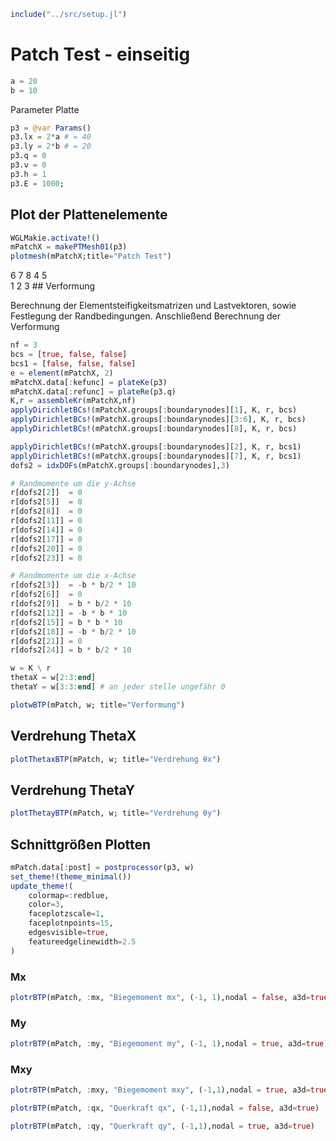 ```julia
include("../src/setup.jl")
```

# Patch Test - einseitig

```julia
a = 20 
b = 10 
```

Parameter Platte 
```julia
p3 = @var Params()
p3.lx = 2*a # = 40
p3.ly = 2*b # = 20 
p3.q = 0
p3.ν = 0
p3.h = 1
p3.E = 1000;
```

## Plot der Plattenelemente
```julia
WGLMakie.activate!()
mPatchX = makePTMesh01(p3)
plotmesh(mPatchX;title="Patch Test")
```

6   7   8
4       5   
1   2   3
## Verformung 

Berechnung der Elementsteifigkeitsmatrizen und Lastvektoren, sowie Festlegung der Randbedingungen. Anschließend Berechnung der Verformung

```julia
nf = 3
bcs = [true, false, false]
bcs1 = [false, false, false]
e = element(mPatchX, 2)
mPatchX.data[:kefunc] = plateKe(p3)
mPatchX.data[:refunc] = plateRe(p3.q)
K,r = assembleKr(mPatchX,nf)
applyDirichletBCs!(mPatchX.groups[:boundarynodes][1], K, r, bcs)
applyDirichletBCs!(mPatchX.groups[:boundarynodes][3:6], K, r, bcs)
applyDirichletBCs!(mPatchX.groups[:boundarynodes][8], K, r, bcs)

applyDirichletBCs!(mPatchX.groups[:boundarynodes][2], K, r, bcs1)
applyDirichletBCs!(mPatchX.groups[:boundarynodes][7], K, r, bcs1)
dofs2 = idxDOFs(mPatchX.groups[:boundarynodes],3)

# Randmomente um die y-Achse
r[dofs2[2]]  = 0
r[dofs2[5]]  = 0
r[dofs2[8]]  = 0
r[dofs2[11]] = 0   
r[dofs2[14]] = 0
r[dofs2[17]] = 0
r[dofs2[20]] = 0
r[dofs2[23]] = 0

# Randmomente um die x-Achse 
r[dofs2[3]]  = -b * b/2 * 10
r[dofs2[6]]  = 0
r[dofs2[9]]  = b * b/2 * 10
r[dofs2[12]] = -b * b * 10
r[dofs2[15]] = b * b * 10
r[dofs2[18]] = -b * b/2 * 10
r[dofs2[21]] = 0
r[dofs2[24]] = b * b/2 * 10

w = K \ r
thetaX = w[2:3:end]
thetaY = w[3:3:end] # an jeder stelle ungefähr 0
```

```julia
plotwBTP(mPatch, w; title="Verformung")
```

## Verdrehung ThetaX
```julia
plotThetaxBTP(mPatch, w; title="Verdrehung θx")
```

## Verdrehung ThetaY
```julia
plotThetayBTP(mPatch, w; title="Verdrehung θy")
```

## Schnittgrößen Plotten 

```julia
mPatch.data[:post] = postprocessor(p3, w)
set_theme!(theme_minimal())
update_theme!(
    colormap=:redblue,
    color=3,
    faceplotzscale=1,
    faceplotnpoints=15,
    edgesvisible=true,
    featureedgelinewidth=2.5
)
```

### Mx
```julia
plotrBTP(mPatch, :mx, "Biegemoment mx", (-1, 1),nodal = false, a3d=true)
```

### My
```julia
plotrBTP(mPatch, :my, "Biegemoment my", (-1, 1),nodal = true, a3d=true)
```

### Mxy
```julia
plotrBTP(mPatch, :mxy, "Biegemoment mxy", (-1,1),nodal = true, a3d=true)
```

```julia
plotrBTP(mPatch, :qx, "Querkraft qx", (-1,1),nodal = false, a3d=true)
```

```julia
plotrBTP(mPatch, :qy, "Querkraft qy", (-1,1),nodal = true, a3d=true)
```
